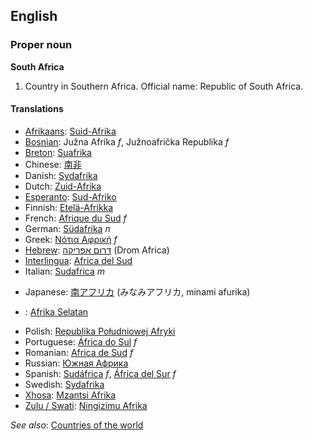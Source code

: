 ==English==

===Proper noun===
'''South Africa'''
# Country in Southern Africa. Official name: Republic of South Africa.

====Translations====

{{top}}
*[[Afrikaans]]: [[Suid-Afrika]]
*[[Bosnian]]: Južna Afrika ''f'', Južnoafrička Republika ''f''
*[[Breton]]: [[Suafrika]]
*Chinese: [[南非]]
*Danish: [[Sydafrika]]
*Dutch: [[Zuid-Afrika]]
*[[Esperanto]]: [[Sud-Afriko]]
*Finnish: [[Etelä-Afrikka]]
*French: [[Afrique du Sud]] ''f''
*German: [[Südafrika]] ''n''
*Greek: [[Νότια Αφρική]] ''f''
*[[Hebrew]]: [[דרום אפריקה]] (Drom Africa)
*[[Interlingua]]: [[Africa del Sud]]
*Italian: [[Sudafrica]] ''m''
{{mid}}
*Japanese: [[南アフリカ]] (みなみアフリカ, minami afurika)
*{{ms}}: [[Afrika Selatan]]
*Polish: [[Republika Południowej Afryki]]
*Portuguese: [[África do Sul]] ''f''
*Romanian: [[Africa de Sud]] ''f''
*Russian: [[Южная Африка]]
*Spanish: [[Sudáfrica]] ''f'', [[África del Sur]] ''f''
*Swedish: [[Sydafrika]]
*[[Xhosa]]: [[Mzantsi Afrika]]
*[[Zulu / Swati]]: [[Ningizimu Afrika]]
{{bottom}}

''See also'': [[Countries of the world]]